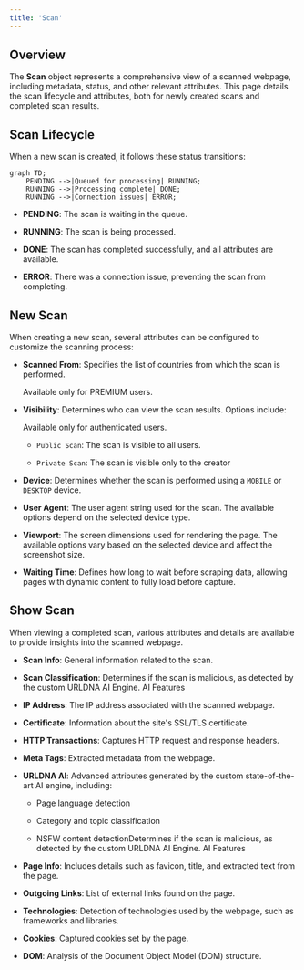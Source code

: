 ```yaml
---
title: 'Scan'
---
```


## Overview

The **Scan** object represents a comprehensive view of a scanned webpage, including metadata, status, and other relevant attributes. This page details the scan lifecycle and attributes, both for newly created scans and completed scan results.

## Scan Lifecycle

When a new scan is created, it follows these status transitions:

```mermaid
graph TD;
    PENDING -->|Queued for processing| RUNNING;
    RUNNING -->|Processing complete| DONE;
    RUNNING -->|Connection issues| ERROR;
```

* **PENDING**: The scan is waiting in the queue.

* **RUNNING**: The scan is being processed.

* **DONE**: The scan has completed successfully, and all attributes are available.

* **ERROR**: There was a connection issue, preventing the scan from completing.

## New Scan

When creating a new scan, several attributes can be configured to customize the scanning process:

* **Scanned From**: Specifies the list of countries from which the scan is performed.

  <Warning>Available only for PREMIUM users.</Warning>

* **Visibility**: Determines who can view the scan results. Options include:

  <Info>Available only for authenticated users.</Info>

  * `Public Scan`: The scan is visible to all users.

  * `Private Scan`: The scan is visible only to the creator&#x20;

* **Device**: Determines whether the scan is performed using a `MOBILE` or `DESKTOP` device.

* **User Agent**: The user agent string used for the scan. The available options depend on the selected device type.

* **Viewport**: The screen dimensions used for rendering the page. The available options vary based on the selected device and affect the screenshot size.

* **Waiting Time**: Defines how long to wait before scraping data, allowing pages with dynamic content to fully load before capture.

## Show Scan

When viewing a completed scan, various attributes and details are available to provide insights into the scanned webpage.

* **Scan Info**: General information related to the scan.

* **Scan Classification**: Determines if the scan is malicious, as detected by the custom URLDNA AI Engine.
<Tip>AI Features</Tip>

* **IP Address**: The IP address associated with the scanned webpage.

* **Certificate**: Information about the site's SSL/TLS certificate.

* **HTTP Transactions**: Captures HTTP request and response headers.

* **Meta Tags**: Extracted metadata from the webpage.

* **URLDNA AI**: Advanced attributes generated by the custom state-of-the-art AI engine, including:

  * Page language detection

  * Category and topic classification

  * NSFW content detectionDetermines if the scan is malicious, as detected by the custom URLDNA AI Engine.
<Tip>AI Features</Tip>

* **Page Info**: Includes details such as favicon, title, and extracted text from the page.

* **Outgoing Links**: List of external links found on the page.

* **Technologies**: Detection of technologies used by the webpage, such as frameworks and libraries.

* **Cookies**: Captured cookies set by the page.

* **DOM**: Analysis of the Document Object Model (DOM) structure.